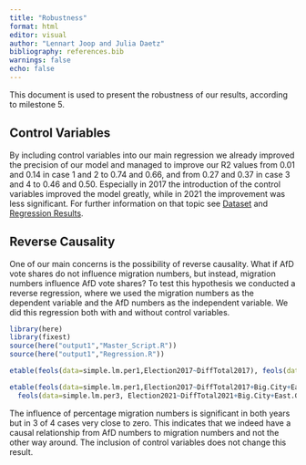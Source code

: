 ```yaml
---
title: "Robustness"
format: html
editor: visual
author: "Lennart Joop and Julia Daetz"
bibliography: references.bib
warnings: false
echo: false
---
```


This document is used to present the robustness of our results, according to milestone 5.

## Control Variables

By including control variables into our main regression we already improved the precision of our model and managed to improve our R2 values from 0.01 and 0.14 in case 1 and 2 to 0.74 and 0.66, and from 0.27 and 0.37 in case 3 and 4 to 0.46 and 0.50. Especially in 2017 the introduction of the control variables improved the model greatly, while in 2021 the improvement was less significant. For further information on that topic see [Dataset](./Dataset.html) and [Regression Results](./Regression_Results.html).

## Reverse Causality

One of our main concerns is the possibility of reverse causality. What if AfD vote shares do not influence migration numbers, but instead, migration numbers influence AfD vote shares? To test this hypothesis we conducted a reverse regression, where we used the migration numbers as the dependent variable and the AfD numbers as the independent variable. We did this regression both with and without control variables.

```r
library(here)
library(fixest)
source(here("output1","Master_Script.R"))
source(here("output1","Regression.R"))
```

```r
etable(feols(data=simple.lm.per1,Election2017~DiffTotal2017), feols(data=simple.lm.per3,Election2021~DiffTotal2021),digits="r3", fitstat=c('n','ar2'), headers=c("2017","2021"))

etable(feols(data=simple.lm.per1,Election2017~DiffTotal2017+Big.City+East.Germany+Total2016+Unemployment2017+PurchasePower2017+KH2017),
  feols(data=simple.lm.per3, Election2021~DiffTotal2021+Big.City+East.Germany+Total2020+Unemployment2021+PurchasePower2021+KH2021),digits="r3", fitstat=c('n','ar2'), headers=c( "2017", "2021" ))
```

The influence of percentage migration numbers is significant in both years but in 3 of 4 cases very close to zero. This indicates that we indeed have a causal relationship from AfD numbers to migration numbers and not the other way around. The inclusion of control variables does not change this result.
